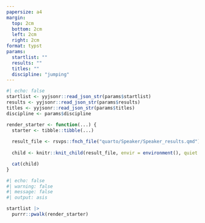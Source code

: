 ```yaml
---
papersize: a4
margin:
  top: 2cm
  bottom: 2cm
  left: 2cm
  right: 2cm
format: typst
params:
  startlist: ""
  results: ""
  titles: ""
  discipline: "jumping"
---
```


```r
#| echo: false
startlist <- yyjsonr::read_json_str(params$startlist)
results <- yyjsonr::read_json_str(params$results)
titles <- yyjsonr::read_json_str(params$titles)
discipline <- params$discipline

render_starter <- function(...) {
  starter <- tibble::tibble(...)
  
  result_file <- rsvps::fnch_file("quarto/Speaker/Speaker_results.qmd")
  
  child <- knitr::knit_child(result_file, envir = environment(), quiet = TRUE)

  cat(child)
}
```

```r
#| echo: false
#| warning: false
#| message: false
#| output: asis

startlist |> 
  purrr::pwalk(render_starter)
```


